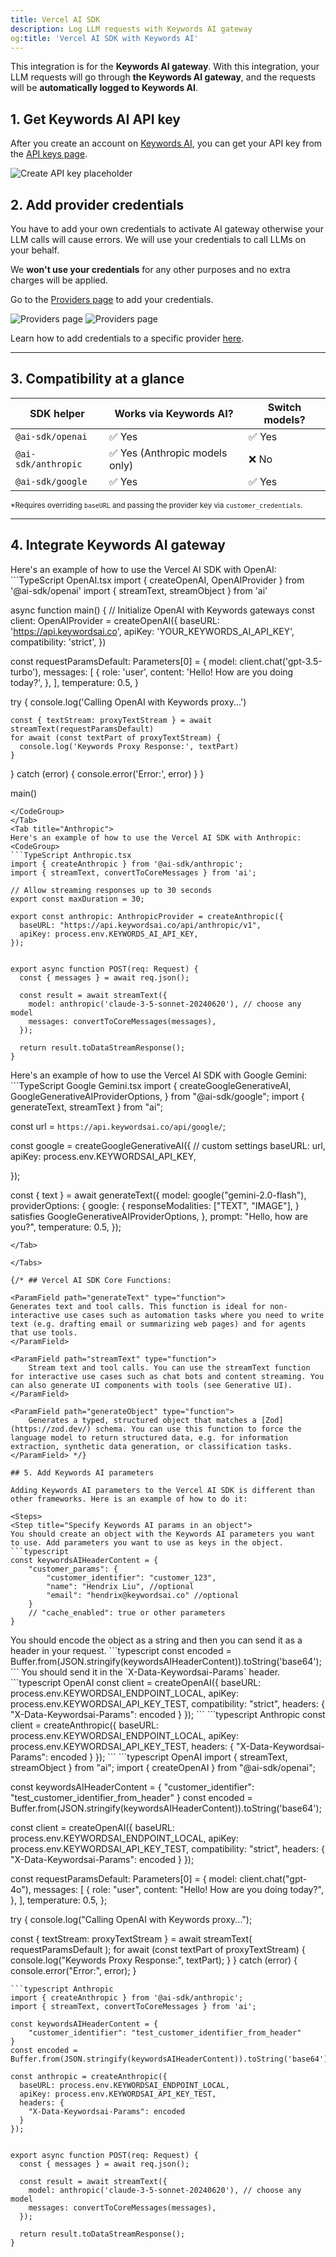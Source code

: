 ```yaml
---
title: Vercel AI SDK
description: Log LLM requests with Keywords AI gateway
og:title: 'Vercel AI SDK with Keywords AI'
---
```

<Note> This integration is for the **Keywords AI gateway**. </Note>
With this integration, your LLM requests will go through **the Keywords AI gateway**, and the requests will be **automatically logged to Keywords AI**. 


## 1. Get Keywords AI API key

After you create an account on [Keywords AI](https://platform.keywordsai.co), you can get your API key from the [API keys page](https://platform.keywordsai.co/platform/api/api-keys).

<img src="https://keywordsai-static.s3.us-east-1.amazonaws.com/docs/get-started/api-keys.png" alt="Create API key placeholder" />


## 2. Add provider credentials
You have to add your own credentials to activate AI gateway otherwise your LLM calls will cause errors. We will use your credentials to call LLMs on your behalf.

We **won't use your credentials** for any other purposes and no extra charges will be applied.

Go to the [Providers page](https://platform.keywordsai.co/platform/api/providers) to add your credentials. 
<Frame>
<img className="block dark:hidden" src="https://keywordsai-static.s3.us-east-1.amazonaws.com/docs/settings/providers.jpg" alt="Providers page"/>
<img className="hidden dark:block" src="https://keywordsai-static.s3.us-east-1.amazonaws.com/docs/settings/providers-dark.jpg" alt="Providers page"/>
</Frame>

<Tip>Learn how to add credentials to a specific provider [here](/integration/own-api-keys).</Tip>

---

## 3. Compatibility at a glance

| SDK helper          | Works via Keywords AI?        | Switch models? |
| ------------------- | ----------------------------- | -------------- |
| `@ai-sdk/openai`    | ✅ Yes                     |  ✅ Yes      |
| `@ai-sdk/anthropic` | ✅ Yes (Anthropic models only) | ❌ No           |
| `@ai-sdk/google`     | ✅ Yes                      | ✅ Yes       |

<small>*Requires overriding `baseURL` and passing the provider key via `customer_credentials`.</small>

---

## 4. Integrate Keywords AI gateway

<Tabs>
<Tab title="OpenAI">
Here's an example of how to use the Vercel AI SDK with OpenAI:
<CodeGroup>
```TypeScript OpenAI.tsx
import { createOpenAI, OpenAIProvider } from '@ai-sdk/openai'
import { streamText, streamObject } from 'ai'

async function main() {
  // Initialize OpenAI with Keywords gateways
  const client: OpenAIProvider = createOpenAI({
    baseURL: 'https://api.keywordsai.co',
    apiKey: 'YOUR_KEYWORDS_AI_API_KEY',
    compatibility: 'strict',
  })


  const requestParamsDefault: Parameters<typeof streamText>[0] = {
    model: client.chat('gpt-3.5-turbo'),
    messages: [
      {
        role: 'user',
        content: 'Hello! How are you doing today?',
      },
    ],
    temperature: 0.5,
  }

  try {
    console.log('Calling OpenAI with Keywords proxy...')

    const { textStream: proxyTextStream } = await streamText(requestParamsDefault)
    for await (const textPart of proxyTextStream) {
      console.log('Keywords Proxy Response:', textPart)
    }
  } catch (error) {
    console.error('Error:', error)
  }
}

main()
```
</CodeGroup>
</Tab>
<Tab title="Anthropic">
Here's an example of how to use the Vercel AI SDK with Anthropic:
<CodeGroup>
```TypeScript Anthropic.tsx
import { createAnthropic } from '@ai-sdk/anthropic';
import { streamText, convertToCoreMessages } from 'ai';

// Allow streaming responses up to 30 seconds
export const maxDuration = 30;

export const anthropic: AnthropicProvider = createAnthropic({
  baseURL: "https://api.keywordsai.co/api/anthropic/v1",
  apiKey: process.env.KEYWORDS_AI_API_KEY,
});
   

export async function POST(req: Request) {
  const { messages } = await req.json();

  const result = await streamText({
    model: anthropic('claude-3-5-sonnet-20240620'), // choose any model
    messages: convertToCoreMessages(messages),
  });

  return result.toDataStreamResponse();
}
```
</CodeGroup>
</Tab>

<Tab title="Google Gemini">
Here's an example of how to use the Vercel AI SDK with Google Gemini:
```TypeScript Google Gemini.tsx
import {
  createGoogleGenerativeAI,
  GoogleGenerativeAIProviderOptions,
} from "@ai-sdk/google";
import { generateText, streamText } from "ai";


const url = `https://api.keywordsai.co/api/google/`;

const google = createGoogleGenerativeAI({
  // custom settings
  baseURL: url,
  apiKey: process.env.KEYWORDSAI_API_KEY,
  
});

const { text } = await generateText({
  model: google("gemini-2.0-flash"),
  providerOptions: {
    google: {
      responseModalities: ["TEXT", "IMAGE"],
    } satisfies GoogleGenerativeAIProviderOptions,
  },
  prompt: "Hello, how are you?",
  temperature: 0.5,
});
```
</Tab>

</Tabs>

{/* ## Vercel AI SDK Core Functions:

<ParamField path="generateText" type="function">
Generates text and tool calls. This function is ideal for non-interactive use cases such as automation tasks where you need to write text (e.g. drafting email or summarizing web pages) and for agents that use tools.
</ParamField>

<ParamField path="streamText" type="function">
    Stream text and tool calls. You can use the streamText function for interactive use cases such as chat bots and content streaming. You can also generate UI components with tools (see Generative UI).
</ParamField>

<ParamField path="generateObject" type="function">
    Generates a typed, structured object that matches a [Zod](https://zod.dev/) schema. You can use this function to force the language model to return structured data, e.g. for information extraction, synthetic data generation, or classification tasks.
</ParamField> */}

## 5. Add Keywords AI parameters

Adding Keywords AI parameters to the Vercel AI SDK is different than other frameworks. Here is an example of how to do it:

<Steps>
<Step title="Specify Keywords AI params in an object">
You should create an object with the Keywords AI parameters you want to use. Add parameters you want to use as keys in the object.
```typescript
const keywordsAIHeaderContent = {
    "customer_params": {
        "customer_identifier": "customer_123",
        "name": "Hendrix Liu", //optional
        "email": "hendrix@keywordsai.co" //optional
    }
    // "cache_enabled": true or other parameters
}
```
</Step>
<Step title="Encode the object as a string">
You should encode the object as a string and then you can send it as a header in your request.
```typescript
const encoded = Buffer.from(JSON.stringify(keywordsAIHeaderContent)).toString('base64');
```
</Step>
<Step title="Add the header to your request">
You should send it in the `X-Data-Keywordsai-Params` header.
<CodeGroup>
```typescript OpenAI
const client = createOpenAI({
  baseURL: process.env.KEYWORDSAI_ENDPOINT_LOCAL,
  apiKey: process.env.KEYWORDSAI_API_KEY_TEST,
  compatibility: "strict",
  headers: {
    "X-Data-Keywordsai-Params": encoded
  }
});
```
```typescript Anthropic
const client = createAnthropic({
  baseURL: process.env.KEYWORDSAI_ENDPOINT_LOCAL,
  apiKey: process.env.KEYWORDSAI_API_KEY_TEST,
  headers: {
    "X-Data-Keywordsai-Params": encoded
  }
});
```
</CodeGroup>
</Step>
<Step title="Full example">
<CodeGroup>
```typescript OpenAI
import { streamText, streamObject } from "ai";
import { createOpenAI } from "@ai-sdk/openai";

const keywordsAIHeaderContent = {
    "customer_identifier": "test_customer_identifier_from_header"
}
const encoded = Buffer.from(JSON.stringify(keywordsAIHeaderContent)).toString('base64');

const client = createOpenAI({
  baseURL: process.env.KEYWORDSAI_ENDPOINT_LOCAL,
  apiKey: process.env.KEYWORDSAI_API_KEY_TEST,
  compatibility: "strict",
  headers: {
    "X-Data-Keywordsai-Params": encoded
  }
});

const requestParamsDefault: Parameters<typeof streamText>[0] = {
  model: client.chat("gpt-4o"),
  messages: [
    {
      role: "user",
      content: "Hello! How are you doing today?",
    },
  ],
  temperature: 0.5,
};

try {
  console.log("Calling OpenAI with Keywords proxy...");

  const { textStream: proxyTextStream } = await streamText(
    requestParamsDefault
  );
  for await (const textPart of proxyTextStream) {
    console.log("Keywords Proxy Response:", textPart);
  }
} catch (error) {
  console.error("Error:", error);
}
```
```typescript Anthropic
import { createAnthropic } from '@ai-sdk/anthropic';
import { streamText, convertToCoreMessages } from 'ai';

const keywordsAIHeaderContent = {
    "customer_identifier": "test_customer_identifier_from_header"
}
const encoded = Buffer.from(JSON.stringify(keywordsAIHeaderContent)).toString('base64');

const anthropic = createAnthropic({
  baseURL: process.env.KEYWORDSAI_ENDPOINT_LOCAL,
  apiKey: process.env.KEYWORDSAI_API_KEY_TEST,
  headers: {
    "X-Data-Keywordsai-Params": encoded
  }
});
   

export async function POST(req: Request) {
  const { messages } = await req.json();

  const result = await streamText({
    model: anthropic('claude-3-5-sonnet-20240620'), // choose any model
    messages: convertToCoreMessages(messages),
  });

  return result.toDataStreamResponse();
}
```
</CodeGroup>
</Step>
</Steps>
